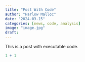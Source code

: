 ```yaml
---
title: "Post With Code"
author: "Harlow Malloc"
date: "2024-03-15"
categories: [news, code, analysis]
image: "image.jpg"
draft:
---
```


This is a post with executable code.

```r
1 + 1
```
